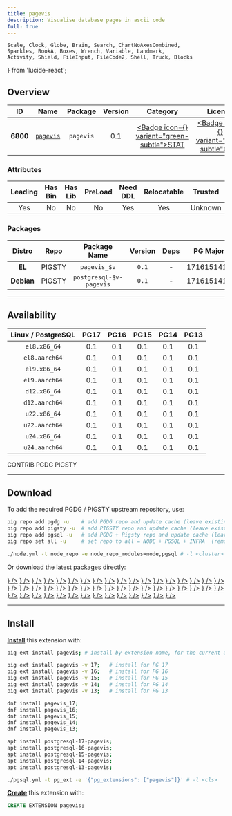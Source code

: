 ```yaml
---
title: pagevis
description: Visualise database pages in ascii code
full: true
---
```


    Scale, Clock, Globe, Brain, Search, ChartNoAxesCombined,
    Sparkles, BookA, Boxes, Wrench, Variable, Landmark,
    Activity, Shield, FileInput, FileCode2, Shell, Truck, Blocks
} from 'lucide-react';

## Overview

| <TooltipIconButton tooltip="Extension unique identifier" side="top">ID</TooltipIconButton> | <TooltipIconButton tooltip="Extension name" side="top">Name</TooltipIconButton> | <TooltipIconButton tooltip="Package name for installation" side="top">Package</TooltipIconButton> | <TooltipIconButton tooltip="Latest available extension version" side="top">Version</TooltipIconButton> | <TooltipIconButton tooltip="Extension category" side="top">Category</TooltipIconButton> | <TooltipIconButton tooltip="Open source license" side="top">License</TooltipIconButton> | <TooltipIconButton tooltip="Programming language" side="top">Lang</TooltipIconButton> |
|:--------:|:--------:|:----------:|:--------------:|:---------------------------------------:|:------------------------------------------------------:|:----:|
| **6800** | [`pagevis`](https://github.com/hollobon/pagevis) | `pagevis` | 0.1 | <a href="/ext/stat" className="no-underline"><Badge icon={<Activity />} variant="green-subtle">STAT</Badge></a> | <a href="/ext/list/license#mit" className="no-underline"><Badge icon={<Scale />} variant="blue-subtle">MIT</Badge></a> | <a href="/ext/list/lang#sql"><Badge icon={<FileCode2 />} variant="green-subtle">SQL</Badge></a> |

### Attributes

| <TooltipIconButton tooltip="The Primary Leading extension in the Package" side="top">Leading</TooltipIconButton> | <TooltipIconButton tooltip="Contains binary utils" side="top">Has Bin</TooltipIconButton> | <TooltipIconButton tooltip="Contains .so shared library files" side="top">Has Lib</TooltipIconButton> | <TooltipIconButton tooltip="Requires preloading via shared_preload_libraries" side="top">PreLoad</TooltipIconButton> | <TooltipIconButton tooltip="Requires CREATE EXTENSION DDL command" side="top">Need DDL</TooltipIconButton> | <TooltipIconButton tooltip="Can be installed in any schema" side="top">Relocatable</TooltipIconButton> | <TooltipIconButton tooltip="Can be created by non-superuser" side="top">Trusted</TooltipIconButton> | <TooltipIconButton tooltip="Schemas used by this extension" side="top">Schemas</TooltipIconButton> |
|:-------:|:-------:|:-------:|:-------:|:--------:|:-----------:|:-------:|:-------:|
| Yes | No | No | No | Yes | Yes | Unknown | - |

### Packages

| <TooltipIconButton tooltip="Linux distribution family, EL or Debian" side="top">Distro</TooltipIconButton> | <TooltipIconButton tooltip="Package repository" side="top">Repo</TooltipIconButton> | <TooltipIconButton tooltip="The RPM/DEB Package Name Pattern (replace $v with real pg major)" side="top">Package Name</TooltipIconButton> | <TooltipIconButton tooltip="Latest package version" side="top">Version</TooltipIconButton> | <TooltipIconButton tooltip="RPM/DEB Package dependencies" side="top">Deps</TooltipIconButton> | <TooltipIconButton tooltip="Available in these PostgreSQL Major Versions" side="top">PG Major</TooltipIconButton> |
|:----------:|:--------:|:------------------------:|:-----------:|:------------:|:------------------:|
|   **EL**   | <Badge variant="amber-subtle"><span className="font-bold">PIGSTY</span></Badge> | `pagevis_$v` | `0.1` | - | <Badge variant="green-subtle">17</Badge><Badge variant="green-subtle">16</Badge><Badge variant="green-subtle">15</Badge><Badge variant="green-subtle">14</Badge><Badge variant="green-subtle">13</Badge> |
| **Debian** | <Badge variant="amber-subtle"><span className="font-bold">PIGSTY</span></Badge> | `postgresql-$v-pagevis` | `0.1` | - | <Badge variant="green-subtle">17</Badge><Badge variant="green-subtle">16</Badge><Badge variant="green-subtle">15</Badge><Badge variant="green-subtle">14</Badge><Badge variant="green-subtle">13</Badge> |



------

## Availability

| <TooltipIconButton tooltip="Linux Distro Arch / PostgreSQL Major Version" side="top">Linux / PostgreSQL </TooltipIconButton> | **PG17** | **PG16** | **PG15** | **PG14** | **PG13** |
|:-----:|:-----:|:-----:|:-----:|:-----:|:-----:|
| `el8.x86_64` | <Badge variant="amber-subtle">0.1</Badge> | <Badge variant="amber-subtle">0.1</Badge> | <Badge variant="amber-subtle">0.1</Badge> | <Badge variant="amber-subtle">0.1</Badge> | <Badge variant="amber-subtle">0.1</Badge> |
| `el8.aarch64` | <Badge variant="amber-subtle">0.1</Badge> | <Badge variant="amber-subtle">0.1</Badge> | <Badge variant="amber-subtle">0.1</Badge> | <Badge variant="amber-subtle">0.1</Badge> | <Badge variant="amber-subtle">0.1</Badge> |
| `el9.x86_64` | <Badge variant="amber-subtle">0.1</Badge> | <Badge variant="amber-subtle">0.1</Badge> | <Badge variant="amber-subtle">0.1</Badge> | <Badge variant="amber-subtle">0.1</Badge> | <Badge variant="amber-subtle">0.1</Badge> |
| `el9.aarch64` | <Badge variant="amber-subtle">0.1</Badge> | <Badge variant="amber-subtle">0.1</Badge> | <Badge variant="amber-subtle">0.1</Badge> | <Badge variant="amber-subtle">0.1</Badge> | <Badge variant="amber-subtle">0.1</Badge> |
| `d12.x86_64` | <Badge variant="amber-subtle">0.1</Badge> | <Badge variant="amber-subtle">0.1</Badge> | <Badge variant="amber-subtle">0.1</Badge> | <Badge variant="amber-subtle">0.1</Badge> | <Badge variant="amber-subtle">0.1</Badge> |
| `d12.aarch64` | <Badge variant="amber-subtle">0.1</Badge> | <Badge variant="amber-subtle">0.1</Badge> | <Badge variant="amber-subtle">0.1</Badge> | <Badge variant="amber-subtle">0.1</Badge> | <Badge variant="amber-subtle">0.1</Badge> |
| `u22.x86_64` | <Badge variant="amber-subtle">0.1</Badge> | <Badge variant="amber-subtle">0.1</Badge> | <Badge variant="amber-subtle">0.1</Badge> | <Badge variant="amber-subtle">0.1</Badge> | <Badge variant="amber-subtle">0.1</Badge> |
| `u22.aarch64` | <Badge variant="amber-subtle">0.1</Badge> | <Badge variant="amber-subtle">0.1</Badge> | <Badge variant="amber-subtle">0.1</Badge> | <Badge variant="amber-subtle">0.1</Badge> | <Badge variant="amber-subtle">0.1</Badge> |
| `u24.x86_64` | <Badge variant="amber-subtle">0.1</Badge> | <Badge variant="amber-subtle">0.1</Badge> | <Badge variant="amber-subtle">0.1</Badge> | <Badge variant="amber-subtle">0.1</Badge> | <Badge variant="amber-subtle">0.1</Badge> |
| `u24.aarch64` | <Badge variant="amber-subtle">0.1</Badge> | <Badge variant="amber-subtle">0.1</Badge> | <Badge variant="amber-subtle">0.1</Badge> | <Badge variant="amber-subtle">0.1</Badge> | <Badge variant="amber-subtle">0.1</Badge> |

<Badge variant="green-subtle"><span className="font-black">CONTRIB</span></Badge> <Badge variant="blue-subtle"><span className="font-black">PGDG</span></Badge> <Badge variant="amber-subtle"><span className="font-black">PIGSTY</span></Badge>

------

## Download

To add the required PGDG / PIGSTY upstream repository, use:

```bash tab="pig"
pig repo add pgdg -u    # add PGDG repo and update cache (leave existing repos)
pig repo add pigsty -u  # add PIGSTY repo and update cache (leave existing repos)
pig repo add pgsql -u   # add PGDG + Pigsty repo and update cache (leave existing repos)
pig repo set all -u     # set repo to all = NODE + PGSQL + INFRA  (remove existing repos)
```
```bash tab="pigsty"
./node.yml -t node_repo -e node_repo_modules=node,pgsql # -l <cluster>
```

Or download the latest packages directly:

<Files>
    <Folder name="el8.x86_64">
        <a href="https://repo.pigsty.io/yum/pgsql/el8.x86_64/pagevis_17-0.1-1PIGSTY.el8.x86_64.rpm"><File name="pagevis_17-0.1-1PIGSTY.el8.x86_64.rpm" icon={<Package className="text-emerald-500" />} /></a>
        <a href="https://repo.pigsty.io/yum/pgsql/el8.x86_64/pagevis_16-0.1-1PIGSTY.el8.x86_64.rpm"><File name="pagevis_16-0.1-1PIGSTY.el8.x86_64.rpm" icon={<Package className="text-emerald-500" />} /></a>
        <a href="https://repo.pigsty.io/yum/pgsql/el8.x86_64/pagevis_15-0.1-1PIGSTY.el8.x86_64.rpm"><File name="pagevis_15-0.1-1PIGSTY.el8.x86_64.rpm" icon={<Package className="text-emerald-500" />} /></a>
        <a href="https://repo.pigsty.io/yum/pgsql/el8.x86_64/pagevis_14-0.1-1PIGSTY.el8.x86_64.rpm"><File name="pagevis_14-0.1-1PIGSTY.el8.x86_64.rpm" icon={<Package className="text-emerald-500" />} /></a>
        <a href="https://repo.pigsty.io/yum/pgsql/el8.x86_64/pagevis_13-0.1-1PIGSTY.el8.x86_64.rpm"><File name="pagevis_13-0.1-1PIGSTY.el8.x86_64.rpm" icon={<Package className="text-emerald-500" />} /></a>
    </Folder>
    <Folder name="el8.aarch64">
        <a href="https://repo.pigsty.io/yum/pgsql/el8.aarch64/pagevis_17-0.1-1PIGSTY.el8.aarch64.rpm"><File name="pagevis_17-0.1-1PIGSTY.el8.aarch64.rpm" icon={<Package className="text-orange-500" />} /></a>
        <a href="https://repo.pigsty.io/yum/pgsql/el8.aarch64/pagevis_16-0.1-1PIGSTY.el8.aarch64.rpm"><File name="pagevis_16-0.1-1PIGSTY.el8.aarch64.rpm" icon={<Package className="text-orange-500" />} /></a>
        <a href="https://repo.pigsty.io/yum/pgsql/el8.aarch64/pagevis_15-0.1-1PIGSTY.el8.aarch64.rpm"><File name="pagevis_15-0.1-1PIGSTY.el8.aarch64.rpm" icon={<Package className="text-orange-500" />} /></a>
        <a href="https://repo.pigsty.io/yum/pgsql/el8.aarch64/pagevis_14-0.1-1PIGSTY.el8.aarch64.rpm"><File name="pagevis_14-0.1-1PIGSTY.el8.aarch64.rpm" icon={<Package className="text-orange-500" />} /></a>
        <a href="https://repo.pigsty.io/yum/pgsql/el8.aarch64/pagevis_13-0.1-1PIGSTY.el8.aarch64.rpm"><File name="pagevis_13-0.1-1PIGSTY.el8.aarch64.rpm" icon={<Package className="text-orange-500" />} /></a>
    </Folder>
    <Folder name="el9.x86_64">
        <a href="https://repo.pigsty.io/yum/pgsql/el9.x86_64/pagevis_17-0.1-1PIGSTY.el9.x86_64.rpm"><File name="pagevis_17-0.1-1PIGSTY.el9.x86_64.rpm" icon={<Package className="text-emerald-500" />} /></a>
        <a href="https://repo.pigsty.io/yum/pgsql/el9.x86_64/pagevis_16-0.1-1PIGSTY.el9.x86_64.rpm"><File name="pagevis_16-0.1-1PIGSTY.el9.x86_64.rpm" icon={<Package className="text-emerald-500" />} /></a>
        <a href="https://repo.pigsty.io/yum/pgsql/el9.x86_64/pagevis_15-0.1-1PIGSTY.el9.x86_64.rpm"><File name="pagevis_15-0.1-1PIGSTY.el9.x86_64.rpm" icon={<Package className="text-emerald-500" />} /></a>
        <a href="https://repo.pigsty.io/yum/pgsql/el9.x86_64/pagevis_14-0.1-1PIGSTY.el9.x86_64.rpm"><File name="pagevis_14-0.1-1PIGSTY.el9.x86_64.rpm" icon={<Package className="text-emerald-500" />} /></a>
        <a href="https://repo.pigsty.io/yum/pgsql/el9.x86_64/pagevis_13-0.1-1PIGSTY.el9.x86_64.rpm"><File name="pagevis_13-0.1-1PIGSTY.el9.x86_64.rpm" icon={<Package className="text-emerald-500" />} /></a>
    </Folder>
    <Folder name="el9.aarch64">
        <a href="https://repo.pigsty.io/yum/pgsql/el9.aarch64/pagevis_17-0.1-1PIGSTY.el9.aarch64.rpm"><File name="pagevis_17-0.1-1PIGSTY.el9.aarch64.rpm" icon={<Package className="text-orange-500" />} /></a>
        <a href="https://repo.pigsty.io/yum/pgsql/el9.aarch64/pagevis_16-0.1-1PIGSTY.el9.aarch64.rpm"><File name="pagevis_16-0.1-1PIGSTY.el9.aarch64.rpm" icon={<Package className="text-orange-500" />} /></a>
        <a href="https://repo.pigsty.io/yum/pgsql/el9.aarch64/pagevis_15-0.1-1PIGSTY.el9.aarch64.rpm"><File name="pagevis_15-0.1-1PIGSTY.el9.aarch64.rpm" icon={<Package className="text-orange-500" />} /></a>
        <a href="https://repo.pigsty.io/yum/pgsql/el9.aarch64/pagevis_14-0.1-1PIGSTY.el9.aarch64.rpm"><File name="pagevis_14-0.1-1PIGSTY.el9.aarch64.rpm" icon={<Package className="text-orange-500" />} /></a>
        <a href="https://repo.pigsty.io/yum/pgsql/el9.aarch64/pagevis_13-0.1-1PIGSTY.el9.aarch64.rpm"><File name="pagevis_13-0.1-1PIGSTY.el9.aarch64.rpm" icon={<Package className="text-orange-500" />} /></a>
    </Folder>
    <Folder name="d12.x86_64">
        <a href="https://repo.pigsty.io/apt/pgsql/bookworm/pool/main/p/pagevis/postgresql-17-pagevis_0.1-1PIGSTY~bookworm_amd64.deb"><File name="postgresql-17-pagevis_0.1-1PIGSTY~bookworm_amd64.deb" icon={<Box className="text-emerald-500" />} /></a>
        <a href="https://repo.pigsty.io/apt/pgsql/bookworm/pool/main/p/pagevis/postgresql-16-pagevis_0.1-1PIGSTY~bookworm_amd64.deb"><File name="postgresql-16-pagevis_0.1-1PIGSTY~bookworm_amd64.deb" icon={<Box className="text-emerald-500" />} /></a>
        <a href="https://repo.pigsty.io/apt/pgsql/bookworm/pool/main/p/pagevis/postgresql-15-pagevis_0.1-1PIGSTY~bookworm_amd64.deb"><File name="postgresql-15-pagevis_0.1-1PIGSTY~bookworm_amd64.deb" icon={<Box className="text-emerald-500" />} /></a>
        <a href="https://repo.pigsty.io/apt/pgsql/bookworm/pool/main/p/pagevis/postgresql-14-pagevis_0.1-1PIGSTY~bookworm_amd64.deb"><File name="postgresql-14-pagevis_0.1-1PIGSTY~bookworm_amd64.deb" icon={<Box className="text-emerald-500" />} /></a>
        <a href="https://repo.pigsty.io/apt/pgsql/bookworm/pool/main/p/pagevis/postgresql-13-pagevis_0.1-1PIGSTY~bookworm_amd64.deb"><File name="postgresql-13-pagevis_0.1-1PIGSTY~bookworm_amd64.deb" icon={<Box className="text-emerald-500" />} /></a>
    </Folder>
    <Folder name="d12.aarch64">
        <a href="https://repo.pigsty.io/apt/pgsql/bookworm/pool/main/p/pagevis/postgresql-17-pagevis_0.1-1PIGSTY~bookworm_arm64.deb"><File name="postgresql-17-pagevis_0.1-1PIGSTY~bookworm_arm64.deb" icon={<Box className="text-orange-500" />} /></a>
        <a href="https://repo.pigsty.io/apt/pgsql/bookworm/pool/main/p/pagevis/postgresql-16-pagevis_0.1-1PIGSTY~bookworm_arm64.deb"><File name="postgresql-16-pagevis_0.1-1PIGSTY~bookworm_arm64.deb" icon={<Box className="text-orange-500" />} /></a>
        <a href="https://repo.pigsty.io/apt/pgsql/bookworm/pool/main/p/pagevis/postgresql-15-pagevis_0.1-1PIGSTY~bookworm_arm64.deb"><File name="postgresql-15-pagevis_0.1-1PIGSTY~bookworm_arm64.deb" icon={<Box className="text-orange-500" />} /></a>
        <a href="https://repo.pigsty.io/apt/pgsql/bookworm/pool/main/p/pagevis/postgresql-14-pagevis_0.1-1PIGSTY~bookworm_arm64.deb"><File name="postgresql-14-pagevis_0.1-1PIGSTY~bookworm_arm64.deb" icon={<Box className="text-orange-500" />} /></a>
        <a href="https://repo.pigsty.io/apt/pgsql/bookworm/pool/main/p/pagevis/postgresql-13-pagevis_0.1-1PIGSTY~bookworm_arm64.deb"><File name="postgresql-13-pagevis_0.1-1PIGSTY~bookworm_arm64.deb" icon={<Box className="text-orange-500" />} /></a>
    </Folder>
    <Folder name="u22.x86_64">
        <a href="https://repo.pigsty.io/apt/pgsql/jammy/pool/main/p/pagevis/postgresql-17-pagevis_0.1-1PIGSTY~jammy_amd64.deb"><File name="postgresql-17-pagevis_0.1-1PIGSTY~jammy_amd64.deb" icon={<Box className="text-emerald-500" />} /></a>
        <a href="https://repo.pigsty.io/apt/pgsql/jammy/pool/main/p/pagevis/postgresql-16-pagevis_0.1-1PIGSTY~jammy_amd64.deb"><File name="postgresql-16-pagevis_0.1-1PIGSTY~jammy_amd64.deb" icon={<Box className="text-emerald-500" />} /></a>
        <a href="https://repo.pigsty.io/apt/pgsql/jammy/pool/main/p/pagevis/postgresql-15-pagevis_0.1-1PIGSTY~jammy_amd64.deb"><File name="postgresql-15-pagevis_0.1-1PIGSTY~jammy_amd64.deb" icon={<Box className="text-emerald-500" />} /></a>
        <a href="https://repo.pigsty.io/apt/pgsql/jammy/pool/main/p/pagevis/postgresql-14-pagevis_0.1-1PIGSTY~jammy_amd64.deb"><File name="postgresql-14-pagevis_0.1-1PIGSTY~jammy_amd64.deb" icon={<Box className="text-emerald-500" />} /></a>
        <a href="https://repo.pigsty.io/apt/pgsql/jammy/pool/main/p/pagevis/postgresql-13-pagevis_0.1-1PIGSTY~jammy_amd64.deb"><File name="postgresql-13-pagevis_0.1-1PIGSTY~jammy_amd64.deb" icon={<Box className="text-emerald-500" />} /></a>
    </Folder>
    <Folder name="u22.aarch64">
        <a href="https://repo.pigsty.io/apt/pgsql/jammy/pool/main/p/pagevis/postgresql-17-pagevis_0.1-1PIGSTY~jammy_arm64.deb"><File name="postgresql-17-pagevis_0.1-1PIGSTY~jammy_arm64.deb" icon={<Box className="text-orange-500" />} /></a>
        <a href="https://repo.pigsty.io/apt/pgsql/jammy/pool/main/p/pagevis/postgresql-16-pagevis_0.1-1PIGSTY~jammy_arm64.deb"><File name="postgresql-16-pagevis_0.1-1PIGSTY~jammy_arm64.deb" icon={<Box className="text-orange-500" />} /></a>
        <a href="https://repo.pigsty.io/apt/pgsql/jammy/pool/main/p/pagevis/postgresql-15-pagevis_0.1-1PIGSTY~jammy_arm64.deb"><File name="postgresql-15-pagevis_0.1-1PIGSTY~jammy_arm64.deb" icon={<Box className="text-orange-500" />} /></a>
        <a href="https://repo.pigsty.io/apt/pgsql/jammy/pool/main/p/pagevis/postgresql-14-pagevis_0.1-1PIGSTY~jammy_arm64.deb"><File name="postgresql-14-pagevis_0.1-1PIGSTY~jammy_arm64.deb" icon={<Box className="text-orange-500" />} /></a>
        <a href="https://repo.pigsty.io/apt/pgsql/jammy/pool/main/p/pagevis/postgresql-13-pagevis_0.1-1PIGSTY~jammy_arm64.deb"><File name="postgresql-13-pagevis_0.1-1PIGSTY~jammy_arm64.deb" icon={<Box className="text-orange-500" />} /></a>
    </Folder>
    <Folder name="u24.x86_64">
        <a href="https://repo.pigsty.io/apt/pgsql/noble/pool/main/p/pagevis/postgresql-17-pagevis_0.1-1PIGSTY~noble_amd64.deb"><File name="postgresql-17-pagevis_0.1-1PIGSTY~noble_amd64.deb" icon={<Box className="text-emerald-500" />} /></a>
        <a href="https://repo.pigsty.io/apt/pgsql/noble/pool/main/p/pagevis/postgresql-16-pagevis_0.1-1PIGSTY~noble_amd64.deb"><File name="postgresql-16-pagevis_0.1-1PIGSTY~noble_amd64.deb" icon={<Box className="text-emerald-500" />} /></a>
        <a href="https://repo.pigsty.io/apt/pgsql/noble/pool/main/p/pagevis/postgresql-15-pagevis_0.1-1PIGSTY~noble_amd64.deb"><File name="postgresql-15-pagevis_0.1-1PIGSTY~noble_amd64.deb" icon={<Box className="text-emerald-500" />} /></a>
        <a href="https://repo.pigsty.io/apt/pgsql/noble/pool/main/p/pagevis/postgresql-14-pagevis_0.1-1PIGSTY~noble_amd64.deb"><File name="postgresql-14-pagevis_0.1-1PIGSTY~noble_amd64.deb" icon={<Box className="text-emerald-500" />} /></a>
        <a href="https://repo.pigsty.io/apt/pgsql/noble/pool/main/p/pagevis/postgresql-13-pagevis_0.1-1PIGSTY~noble_amd64.deb"><File name="postgresql-13-pagevis_0.1-1PIGSTY~noble_amd64.deb" icon={<Box className="text-emerald-500" />} /></a>
    </Folder>
    <Folder name="u24.aarch64">
        <a href="https://repo.pigsty.io/apt/pgsql/noble/pool/main/p/pagevis/postgresql-17-pagevis_0.1-1PIGSTY~noble_arm64.deb"><File name="postgresql-17-pagevis_0.1-1PIGSTY~noble_arm64.deb" icon={<Box className="text-orange-500" />} /></a>
        <a href="https://repo.pigsty.io/apt/pgsql/noble/pool/main/p/pagevis/postgresql-16-pagevis_0.1-1PIGSTY~noble_arm64.deb"><File name="postgresql-16-pagevis_0.1-1PIGSTY~noble_arm64.deb" icon={<Box className="text-orange-500" />} /></a>
        <a href="https://repo.pigsty.io/apt/pgsql/noble/pool/main/p/pagevis/postgresql-15-pagevis_0.1-1PIGSTY~noble_arm64.deb"><File name="postgresql-15-pagevis_0.1-1PIGSTY~noble_arm64.deb" icon={<Box className="text-orange-500" />} /></a>
        <a href="https://repo.pigsty.io/apt/pgsql/noble/pool/main/p/pagevis/postgresql-14-pagevis_0.1-1PIGSTY~noble_arm64.deb"><File name="postgresql-14-pagevis_0.1-1PIGSTY~noble_arm64.deb" icon={<Box className="text-orange-500" />} /></a>
        <a href="https://repo.pigsty.io/apt/pgsql/noble/pool/main/p/pagevis/postgresql-13-pagevis_0.1-1PIGSTY~noble_arm64.deb"><File name="postgresql-13-pagevis_0.1-1PIGSTY~noble_arm64.deb" icon={<Box className="text-orange-500" />} /></a>
    </Folder>
</Files>

------

## Install

[**Install**](/docs/pgsql/extension/install) this extension with:

```bash tab="pig"
pig ext install pagevis; # install by extension name, for the current active PG version

pig ext install pagevis -v 17;   # install for PG 17
pig ext install pagevis -v 16;   # install for PG 16
pig ext install pagevis -v 15;   # install for PG 15
pig ext install pagevis -v 14;   # install for PG 14
pig ext install pagevis -v 13;   # install for PG 13
```
```bash tab="yum" 
dnf install pagevis_17;
dnf install pagevis_16;
dnf install pagevis_15;
dnf install pagevis_14;
dnf install pagevis_13;
```
```bash tab="apt" 
apt install postgresql-17-pagevis;
apt install postgresql-16-pagevis;
apt install postgresql-15-pagevis;
apt install postgresql-14-pagevis;
apt install postgresql-13-pagevis;
```
```bash tab="ansible"
./pgsql.yml -t pg_ext -e '{"pg_extensions": ["pagevis"]}' # -l <cls>
```

[**Create**](/docs/pgsql/extension/create) this extension with:

```sql
CREATE EXTENSION pagevis;
```


